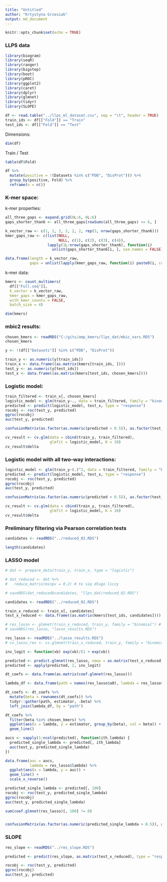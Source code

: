 ```yaml
---
title: "Untitled"
author: "Krtystyna Grzesiak"
output: md_document
---
```


```r
knitr::opts_chunk$set(echo = TRUE)
```

### LLPS data


```r
library(biogram)
library(seqR)
library(ranger)
library(bigstep)
library(boot)
library(pROC)
library(ggplot2)
library(caret)
library(dplyr)
library(glmnet)
library(tidyr)
library(SLOPE)

df <- read.table("../llps_ml_dataset.csv", sep = "\t", header = TRUE)
train_ids <- df[["Fold"]] == "Train"
test_ids <- df[["Fold"]] == "Test"
```

Dimensions:

```r
dim(df)
```

Train / Test

```r
table(df$Fold)
```



```r
df %>% 
  mutate(positive = !(Datasets %in% c("PDB", "DisProt"))) %>% 
  group_by(positive, Fold) %>% 
  reframe(n = n())
```


### K-mer space:

k-mer properties:

```r
all_three_gaps <- expand.grid(0L:6, 0L:6)
gaps_shorter_than6 <- all_three_gaps[rowSums(all_three_gaps) <= 6, ]

k_vector_raw <- c(1, 2, 2, 2, 2, 2, rep(3, nrow(gaps_shorter_than6)))
kmer_gaps_raw <- c(list(NULL, 
                        NULL, c(1), c(2), c(3), c(4)),
                   lapply(1L:nrow(gaps_shorter_than6), function(i)
                     unlist(gaps_shorter_than6[i, ], use.names = FALSE)))

data.frame(length = k_vector_raw, 
           gaps = unlist(lapply(kmer_gaps_raw, function(i) paste0(i, collapse = ""))))
```


k-mer data:

```r
kmers <- count_multimers(
  df[["Full.seq"]],
  k_vector = k_vector_raw,
  kmer_gaps = kmer_gaps_raw,
  with_kmer_counts = FALSE,
  batch_size = 4)

dim(kmers)
```


### mbic2 results:

```r
chosen_kmers <- readRDS("C:/gits/amp_kmers/llps_dat/mbic_vars.RDS")
chosen_kmers
```


```r
y <- !(df[["Datasets"]] %in% c("PDB", "DisProt"))

train_y <- as.numeric(y[train_ids])
train_x <- data.frame((as.matrix(kmers[train_ids, ])))
test_y <- as.numeric(y[test_ids])
test_x <- data.frame((as.matrix(kmers[test_ids, chosen_kmers])))
```

### Logistic model:

```r
train_filtered <- train_x[, chosen_kmers]
logistic_model <- glm(train_y~., data = train_filtered, family = "binomial")
predicted <- predict(logistic_model, test_x, type = "response")
rocobj <- roc(test_y, predicted)
ggroc(rocobj)
auc(test_y, predicted)
```

```r
confusionMatrix(as.factor(as.numeric(predicted > 0.5)), as.factor(test_y))

cv_result <- cv.glm(data = cbind(train_y, train_filtered), 
                    glmfit = logistic_model, K = 10)
cv_result$delta 
```



### Logistic model with all two-way interactions:

```r
logistic_model <- glm(train_y~(.)^2, data = train_filtered, family = "binomial")
predicted <- predict(logistic_model, test_x, type = "response")
rocobj <- roc(test_y, predicted)
ggroc(rocobj)
auc(test_y, predicted)
```


```r
confusionMatrix(as.factor(as.numeric(predicted > 0.5)), as.factor(test_y))

cv_result <- cv.glm(data = cbind(train_y, train_filtered), 
                    glmfit = logistic_model, K = 10)
cv_result$delta 
```


### Preliminary filtering via Pearson correlation tests


```r
candidates <- readRDS("../reduced_02.RDS")

length(candidates)
```
### LASSO model

```r
# dat <- prepare_data(train_y, train_x, type = "logistic") 

# dat_reduced <- dat %>% 
#   reduce_matrix(minpv = 0.2) # to się długo liczy

# saveRDS(dat_reduced$candidates, "llps_dat/reduced_02.RDS")

candidates <- readRDS("../reduced_02.RDS")

train_x_reduced <- train_x[, candidates]
test_x_reduced <- data.frame((as.matrix(kmers[test_ids, candidates])))

# res_lasso <- glmnet(train_x_reduced, train_y, family = "binomial") # to się liczy chwile
# saveRDS(res_lasso, "lasso_results.RDS")

res_lasso <- readRDS("../lasso_results.RDS")
# cv_lasso_res <- cv.glmnet(train_x_reduced, train_y, family = "binomial") # za długie to jest

inv_logit <- function(xb) exp(xb)/(1 + exp(xb))

predicted <- predict.glmnet(res_lasso, newx = as.matrix(test_x_reduced), type = "response")
predicted <- apply(predicted, 2, inv_logit)

dt_coefs <- data.frame(as.matrix(coef.glmnet(res_lasso))) 

lambda_df <- data.frame(path = names(res_lasso$a0), lambda = res_lasso$lambda)

dt_coefs <- dt_coefs %>% 
  mutate(beta = rownames(dt_coefs)) %>% 
  tidyr::gather(path, estimator, -beta) %>% 
  left_join(lambda_df, by = "path")

dt_coefs %>% 
  filter(beta %in% chosen_kmers) %>% 
  ggplot(aes(x = lambda, y = estimator, group_by(beta), col = beta)) +
  geom_line()

aucs <- sapply(1:ncol(predicted), function(ith_lambda) {
  predicted_single_lambda <- predicted[, ith_lambda]
  auc(test_y, predicted_single_lambda)
})

data.frame(auc = aucs,
           lambda = res_lasso$lambda) %>% 
  ggplot(aes(x = lambda, y = auc)) +
  geom_line() +
  scale_x_reverse()

predicted_single_lambda <- predicted[, 100]
rocobj <- roc(test_y, predicted_single_lambda)
ggroc(rocobj)
auc(test_y, predicted_single_lambda)

sum(coef.glmnet(res_lasso)[, 100] != 0)


confusionMatrix(as.factor(as.numeric(predicted_single_lambda > 0.5)), as.factor(test_y))

```


### SLOPE

```r
res_slope <- readRDS("../res_slope.RDS")

predicted <- predict(res_slope, as.matrix(test_x_reduced), type = "response")

rocobj <- roc(test_y, predicted)
ggroc(rocobj)
auc(test_y, predicted)
```


